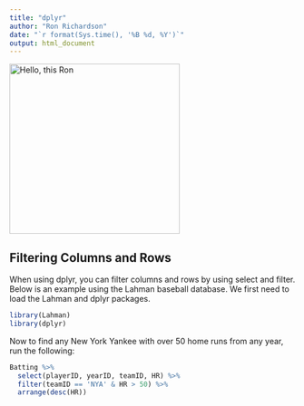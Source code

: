```yaml
---
title: "dplyr"
author: "Ron Richardson"
date: "`r format(Sys.time(), '%B %d, %Y')`"
output: html_document
---
```

<img src="https://scontent-iad3-1.xx.fbcdn.net/v/t1.0-9/13769451_10157191619465564_392757995696437265_n.jpg?oh=7d8cdeaeef449eef407ab7df998f1207&oe=5A5AC8AC" width="300" height="300" alt="Hello, this Ron" />


## Filtering Columns and Rows

When using dplyr, you can filter columns and rows by using select and filter. Below is an example using the Lahman baseball database. We first need to load the Lahman and dplyr packages.

``` r
library(Lahman)
library(dplyr)

```

Now to find any New York Yankee with over 50 home runs from any year, run the following:

```r
Batting %>% 
  select(playerID, yearID, teamID, HR) %>%
  filter(teamID == 'NYA' & HR > 50) %>%
  arrange(desc(HR))
```

